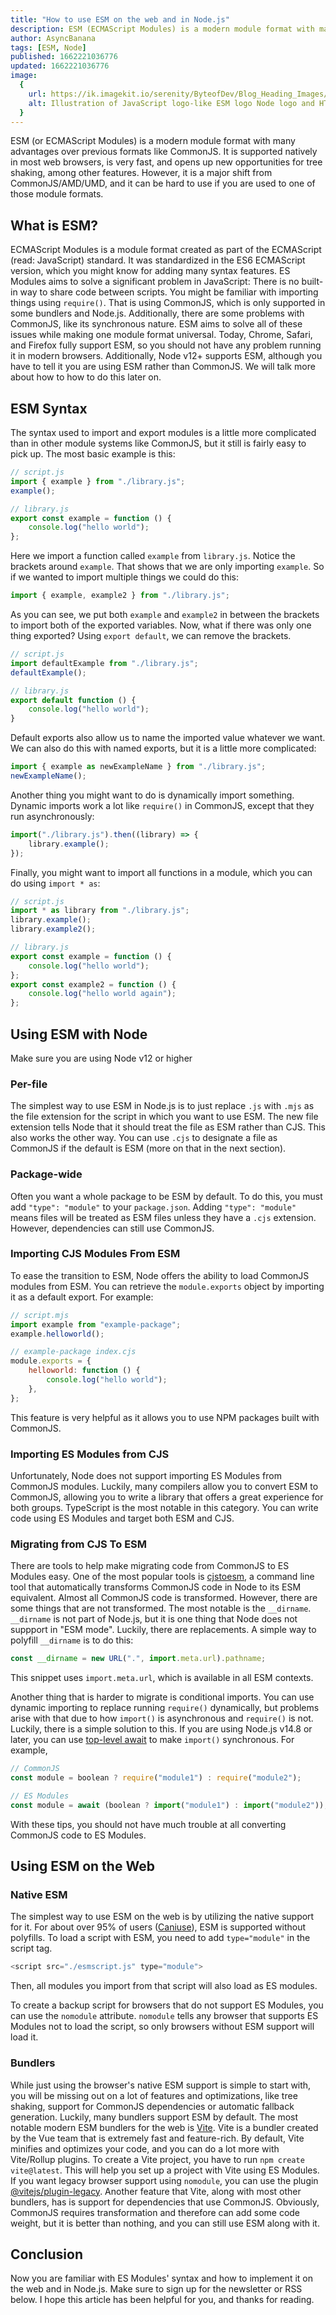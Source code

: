 ```yaml
---
title: "How to use ESM on the web and in Node.js"
description: ESM (ECMAScript Modules) is a modern module format with many advantages over previous formats like CommonJS. How do you switch to it?
author: AsyncBanana
tags: [ESM, Node]
published: 1662221036776
updated: 1662221036776
image:
  {
    url: https://ik.imagekit.io/serenity/ByteofDev/Blog_Heading_Images/UseESM_4JsCW1Rux,
    alt: Illustration of JavaScript logo-like ESM logo Node logo and HTML5 logo,
  }
---
```



ESM (or ECMAScript Modules) is a modern module format with many advantages over previous formats like CommonJS. It is supported natively in most web browsers, is very fast, and opens up new opportunities for tree shaking, among other features. However, it is a major shift from CommonJS/AMD/UMD, and it can be hard to use if you are used to one of those module formats.

## What is ESM?

ECMAScript Modules is a module format created as part of the ECMAScript (read: JavaScript) standard. It was standardized in the ES6 ECMAScript version, which you might know for adding many syntax features. ES Modules aims to solve a significant problem in JavaScript: There is no built-in way to share code between scripts. You might be familiar with importing things using `require()`. That is using CommonJS, which is only supported in some bundlers and Node.js. Additionally, there are some problems with CommonJS, like its synchronous nature. ESM aims to solve all of these issues while making one module format universal. Today, Chrome, Safari, and Firefox fully support ESM, so you should not have any problem running it in modern browsers. Additionally, Node v12+ supports ESM, although you have to tell it you are using ESM rather than CommonJS. We will talk more about how to how to do this later on.

## ESM Syntax

The syntax used to import and export modules is a little more complicated than in other module systems like CommonJS, but it still is fairly easy to pick up. The most basic example is this:

```js
// script.js
import { example } from "./library.js";
example();

// library.js
export const example = function () {
	console.log("hello world");
};
```

Here we import a function called `example` from `library.js`. Notice the brackets around `example`. That shows that we are only importing `example`. So if we wanted to import multiple things we could do this:

```js
import { example, example2 } from "./library.js";
```

As you can see, we put both `example` and `example2` in between the brackets to import both of the exported variables. Now, what if there was only one thing exported? Using `export default`, we can remove the brackets.

```js
// script.js
import defaultExample from "./library.js";
defaultExample();

// library.js
export default function () {
	console.log("hello world");
}
```

Default exports also allow us to name the imported value whatever we want. We can also do this with named exports, but it is a little more complicated:

```js
import { example as newExampleName } from "./library.js";
newExampleName();
```

Another thing you might want to do is dynamically import something. Dynamic imports work a lot like `require()` in CommonJS, except that they run asynchronously:

```js
import("./library.js").then((library) => {
	library.example();
});
```

Finally, you might want to import all functions in a module, which you can do using `import * as`:

```js
// script.js
import * as library from "./library.js";
library.example();
library.example2();

// library.js
export const example = function () {
	console.log("hello world");
};
export const example2 = function () {
	console.log("hello world again");
};
```

## Using ESM with Node

<Callout type="warning">Make sure you are using Node v12 or higher</Callout>

### Per-file

The simplest way to use ESM in Node.js is to just replace `.js` with `.mjs` as the file extension for the script in which you want to use ESM. The new file extension tells Node that it should treat the file as ESM rather than CJS. This also works the other way. You can use `.cjs` to designate a file as CommonJS if the default is ESM (more on that in the next section).

### Package-wide

Often you want a whole package to be ESM by default. To do this, you must add `"type": "module"` to your `package.json`. Adding `"type": "module"` means files will be treated as ESM files unless they have a `.cjs` extension. However, dependencies can still use CommonJS.

### Importing CJS Modules From ESM

To ease the transition to ESM, Node offers the ability to load CommonJS modules from ESM. You can retrieve the `module.exports` object by importing it as a default export. For example:

```js
// script.mjs
import example from "example-package";
example.helloworld();

// example-package index.cjs
module.exports = {
	helloworld: function () {
		console.log("hello world");
	},
};
```

This feature is very helpful as it allows you to use NPM packages built with CommonJS.

### Importing ES Modules from CJS

Unfortunately, Node does not support importing ES Modules from CommonJS modules. Luckily, many compilers allow you to convert ESM to CommonJS, allowing you to write a library that offers a great experience for both groups. TypeScript is the most notable in this category. You can write code using ES Modules and target both ESM and CJS.

### Migrating from CJS To ESM

There are tools to help make migrating code from CommonJS to ES Modules easy. One of the most popular tools is [cjstoesm](https://github.com/wessberg/cjstoesm), a command line tool that automatically transforms CommonJS code in Node to its ESM equivalent. Almost all CommonJS code is transformed. However, there are some things that are not transformed. The most notable is the `__dirname`. `__dirname` is not part of Node.js, but it is one thing that Node does not suppport in "ESM mode". Luckily, there are replacements. A simple way to polyfill `__dirname` is to do this:

```js
const __dirname = new URL(".", import.meta.url).pathname;
```

This snippet uses `import.meta.url`, which is available in all ESM contexts.

Another thing that is harder to migrate is conditional imports. You can use dynamic importing to replace running `require()` dynamically, but problems arise with that due to how `import()` is asynchronous and `require()` is not. Luckily, there is a simple solution to this. If you are using Node.js v14.8 or later, you can use [top-level await](https://v8.dev/features/top-level-await) to make `import()` synchronous. For example,

```js
// CommonJS
const module = boolean ? require("module1") : require("module2");

// ES Modules
const module = await (boolean ? import("module1") : import("module2"));
```

With these tips, you should not have much trouble at all converting CommonJS code to ES Modules.

## Using ESM on the Web

### Native ESM

The simplest way to use ESM on the web is by utilizing the native support for it. For about over 95% of users ([Caniuse](https://caniuse.com/es6-module)), ESM is supported without polyfills. To load a script with ESM, you need to add `type="module"` in the script tag.

```js
<script src="./esmscript.js" type="module">
```

Then, all modules you import from that script will also load as ES modules.

To create a backup script for browsers that do not support ES Modules, you can use the `nomodule` attribute. `nomodule` tells any browser that supports ES Modules not to load the script, so only browsers without ESM support will load it.

### Bundlers

While just using the browser's native ESM support is simple to start with, you will be missing out on a lot of features and optimizations, like tree shaking, support for CommonJS dependencies or automatic fallback generation. Luckily, many bundlers support ESM by default. The most notable modern ESM bundlers for the web is [Vite](https://vitejs.dev/). Vite is a bundler created by the Vue team that is extremely fast and feature-rich. By default, Vite minifies and optimizes your code, and you can do a lot more with Vite/Rollup plugins. To create a Vite project, you have to run `npm create vite@latest`. This will help you set up a project with Vite using ES Modules. If you want legacy browser support using `nomodule`, you can use the plugin [@vitejs/plugin-legacy](https://github.com/vitejs/vite/tree/main/packages/plugin-legacy). Another feature that Vite, along with most other bundlers, has is support for dependencies that use CommonJS. Obviously, CommonJS requires transformation and therefore can add some code weight, but it is better than nothing, and you can still use ESM along with it.

## Conclusion

Now you are familiar with ES Modules' syntax and how to implement it on the web and in Node.js. Make sure to sign up for the newsletter or RSS below. I hope this article has been helpful for you, and thanks for reading.
